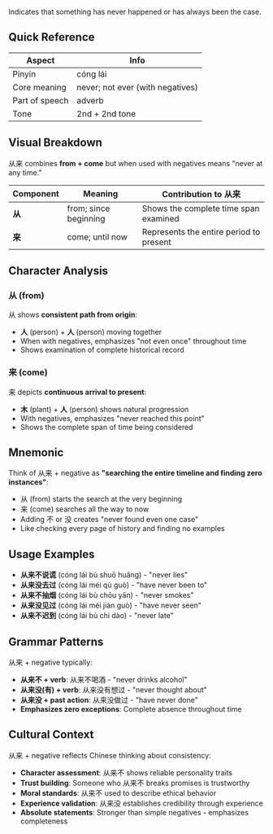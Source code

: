 Indicates that something has never happened or has always been the case.

## Quick Reference

| Aspect         | Info                             |
| -------------- | -------------------------------- |
| Pinyin         | cóng lái                         |
| Core meaning   | never; not ever (with negatives) |
| Part of speech | adverb                           |
| Tone           | 2nd + 2nd tone                   |

## Visual Breakdown

从来 combines **from + come** but when used with negatives means "never at any time."

| Component | Meaning               | Contribution to 从来                    |
| --------- | --------------------- | --------------------------------------- |
| **从**    | from; since beginning | Shows the complete time span examined   |
| **来**    | come; until now       | Represents the entire period to present |

## Character Analysis

### 从 (from)

从 shows **consistent path from origin**:

- **人** (person) + **人** (person) moving together
- When with negatives, emphasizes "not even once" throughout time
- Shows examination of complete historical record

### 来 (come)

来 depicts **continuous arrival to present**:

- **木** (plant) + **人** (person) shows natural progression
- With negatives, emphasizes "never reached this point"
- Shows the complete span of time being considered

## Mnemonic

Think of 从来 + negative as **"searching the entire timeline and finding zero instances"**:

- 从 (from) starts the search at the very beginning
- 来 (come) searches all the way to now
- Adding 不 or 没 creates "never found even one case"
- Like checking every page of history and finding no examples

## Usage Examples

- **从来不说谎** (cóng lái bù shuō huǎng) - "never lies"
- **从来没去过** (cóng lái méi qù guò) - "have never been to"
- **从来不抽烟** (cóng lái bù chōu yān) - "never smokes"
- **从来没见过** (cóng lái méi jiàn guò) - "have never seen"
- **从来不迟到** (cóng lái bù chí dào) - "never late"

## Grammar Patterns

从来 + negative typically:

- **从来不 + verb**: 从来不喝酒 - "never drinks alcohol"
- **从来没(有) + verb**: 从来没有想过 - "never thought about"
- **从来没 + past action**: 从来没做过 - "have never done"
- **Emphasizes zero exceptions**: Complete absence throughout time

## Cultural Context

从来 + negative reflects Chinese thinking about consistency:

- **Character assessment**: 从来不 shows reliable personality traits
- **Trust building**: Someone who 从来不 breaks promises is trustworthy
- **Moral standards**: 从来不 used to describe ethical behavior
- **Experience validation**: 从来没 establishes credibility through experience
- **Absolute statements**: Stronger than simple negatives - emphasizes completeness
